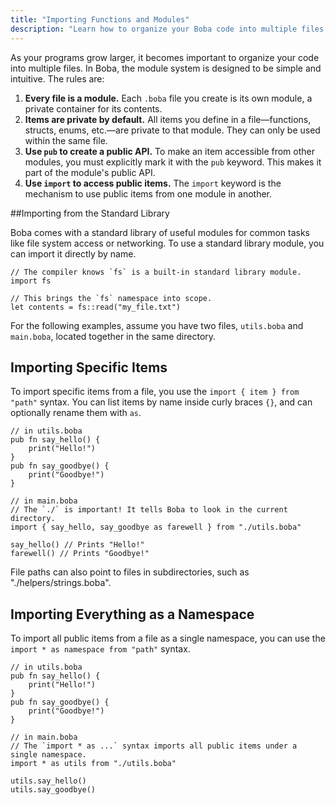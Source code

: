 ```yaml
---
title: "Importing Functions and Modules"
description: "Learn how to organize your Boba code into multiple files and share code between them using the `import` keyword."
---
```


As your programs grow larger, it becomes important to organize your code into multiple files. In Boba, the module system is designed to be simple and intuitive. The rules are:

1.  **Every file is a module.** Each `.boba` file you create is its own module, a private container for its contents.
2.  **Items are private by default.** All items you define in a file—functions, structs, enums, etc.—are private to that module. They can only be used within the same file.
3.  **Use `pub` to create a public API.** To make an item accessible from other modules, you must explicitly mark it with the `pub` keyword. This makes it part of the module's public API.
4.  **Use `import` to access public items.** The `import` keyword is the mechanism to use public items from one module in another.

##Importing from the Standard Library

Boba comes with a standard library of useful modules for common tasks like file system access or networking. To use a standard library module, you can import it directly by name.

```boba
// The compiler knows `fs` is a built-in standard library module.
import fs

// This brings the `fs` namespace into scope.
let contents = fs::read("my_file.txt")
```

For the following examples, assume you have two files, `utils.boba` and `main.boba`, located together in the same directory.

## Importing Specific Items

To import specific items from a file, you use the `import { item } from "path"` syntax. You can list items by name inside curly braces `{}`, and can optionally rename them with `as`.

```boba
// in utils.boba
pub fn say_hello() {
    print("Hello!")
}
pub fn say_goodbye() {
    print("Goodbye!")
}

// in main.boba
// The `./` is important! It tells Boba to look in the current directory.
import { say_hello, say_goodbye as farewell } from "./utils.boba"

say_hello() // Prints "Hello!"
farewell() // Prints "Goodbye!"
```

File paths can also point to files in subdirectories, such as "./helpers/strings.boba".

## Importing Everything as a Namespace

To import all public items from a file as a single namespace, you can use the `import * as namespace from "path"` syntax.

```boba
// in utils.boba
pub fn say_hello() {
    print("Hello!")
}
pub fn say_goodbye() {
    print("Goodbye!")
}

// in main.boba
// The `import * as ...` syntax imports all public items under a single namespace.
import * as utils from "./utils.boba"

utils.say_hello()
utils.say_goodbye()
```
